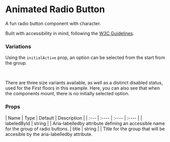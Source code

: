 
# Animated Radio Button

A fun radio button component with character.

Built with accessibility in mind, following the [W3C Guidelines](https://www.w3.org/tr/2017/wd-wai-aria-practices-1.1-20170628/examples/radio/radio-1/radio-1.html).

### Variations

Using the `initialActive` prop, an option can be selected from the start from the group.

<ExampleContainer>
  <SingleGroup />
</ExampleContainer>

<br />

There are three size variants available, as well as a distinct disabled status, used for the First floors in this example. Here, you can also see that when the components mount, there is no initially selected option.

<ExampleContainer>
  <DisabledSizeVariants />
</ExampleContainer>

### Props

<ExampleContainer>
| Name | Type | Default | Description |
| :--- | :---- | :---- | :---- |
| labeledById | string |  | Aria-labelledby attribute defining an accessible name for the group of radio buttons.
| title | string | | Title for the group that will be accesible by the aria-labelledby attribute.
</ExampleContainer>
